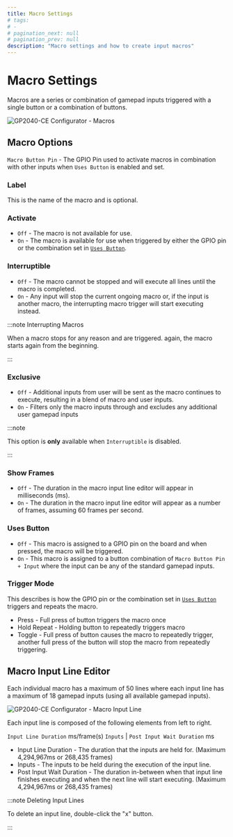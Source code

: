 ---
title: Macro Settings
# tags:
# -
# pagination_next: null
# pagination_prev: null
description: "Macro settings and how to create input macros"
---

# Macro Settings

Macros are a series or combination of gamepad inputs triggered with a single button or a combination of buttons.

![GP2040-CE Configurator - Macros](../../assets/images/gpc-macros.png)

## Macro Options

`Macro Button Pin` - The GPIO Pin used to activate macros in combination with other inputs when `Uses Button` is enabled and set.

### Label

This is the name of the macro and is optional.

### Activate

- `Off` - The macro is not available for use.
- `On` - The macro is available for use when triggered by either the GPIO pin or the combination set in [`Uses Button`](#uses-button).

### Interruptible

- `Off` - The macro cannot be stopped and will execute all lines until the macro is completed.
- `On` - Any input will stop the current ongoing macro or, if the input is another macro, the interrupting macro trigger will start executing instead.

:::note Interrupting Macros

When a macro stops for any reason and are triggered. again, the macro starts again from the beginning.

:::

### Exclusive

- `Off` - Additional inputs from user will be sent as the macro continues to execute, resulting in a blend of macro and user inputs.
- `On` - Filters only the macro inputs through and excludes any additional user gamepad inputs

:::note

This option is **only** available when `Interruptible` is disabled.

:::

### Show Frames

- `Off` - The duration in the macro input line editor will appear in milliseconds (ms).
- `On` - The duration in the macro input line editor will appear as a number of frames, assuming 60 frames per second.

### Uses Button

- `Off` - This macro is assigned to a GPIO pin on the board and when pressed, the macro will be triggered.
- `On` - This macro is assigned to a button combination of `Macro Button Pin + Input` where the input can be any of the standard gamepad inputs.

### Trigger Mode

This describes is how the GPIO pin or the combination set in [`Uses Button`](#uses-button) triggers and repeats the macro.

- Press - Full press of button triggers the macro once
- Hold Repeat - Holding button to repeatedly triggers macro
- Toggle - Full press of button causes the macro to repeatedly trigger, another full press of the button will stop the macro from repeatedly triggering.

## Macro Input Line Editor

Each individual macro has a maximum of 50 lines where each input line has a maximum of 18 gamepad inputs (using all available gamepad inputs).

![GP2040-CE Configurator - Macro Input Line](../../assets/images/gpc-macros-input-line.png)

Each input line is composed of the following elements from left to right.

`Input Line Duration` ms/frame(s) `Inputs` | `Post Input Wait Duration` ms

- Input Line Duration - The duration that the inputs are held for. (Maximum 4,294,967ms or 268,435 frames)
- Inputs - The inputs to be held during the execution of the input line.
- Post Input Wait Duration - The duration in-between when that input line finishes executing and when the next line will start executing. (Maximum 4,294,967ms or 268,435 frames)

:::note Deleting Input Lines

To delete an input line, double-click the "x" button.

:::
